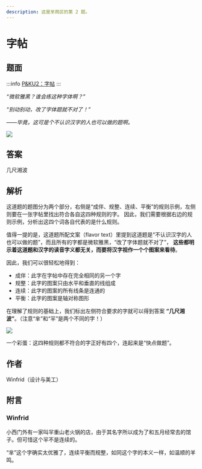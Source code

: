 ```yaml
---
description: 这是芈雨区的第 2 题。
---
```


# 字帖

## 题面

:::info
[P&KU2：字帖](https://pnku2.pkupuzzle.art/#/game/miyu/prob_02)
:::

_“微软雅黑？谁会练这种字体啊？”_

_“别动别动，改了字体题就不对了！”_

_——毕竟，这可是个不认识汉字的人也可以做的题啊。_

![](./02-zi-tie.assets/image_1.webp)

## 答案

<AnswerBlock>几尺湘波</AnswerBlock>

## 解析

这道题的题图分为两个部分，右侧是“成伴、规整、连续、平衡”的规则示例，左侧则要在一张字帖里找出符合各自这四种规则的字。
因此，我们需要根据右边的规则示例，分析出这四个词各自代表的是什么规则。

值得一提的是，这道题所配文案（flavor text）里提到这道题是“不认识汉字的人也可以做的题”，而且所有的字都是微软雅黑，“改了字体题就不对了”，
**这些都明示着这道题和汉字的读音字义都无关，而要将汉字视作一个个图案来看待**。

因此，我们可以很轻松地得到：

- 成伴：此字在字帖中存在完全相同的另一个字
- 规整：此字的图案只由水平和垂直的线组成
- 连续：此字的图案的所有线条是连通的
- 平衡：此字的图案是轴对称图形

在理解了规则的基础上，我们标出左侧符合要求的字就可以得到答案 **“几尺湘波”**。（注意“芈”和“羋”是两个不同的字！）

![](./02-zi-tie.assets/image_2.webp)

一个彩蛋：这四种规则都不符合的字正好有四个，连起来是“快点做题”。

## 作者

Winfrid（设计与美工）

## 附言

### Winfrid

小西门外有一家叫羋重山老火锅的店，由于其名字所以成为了和五月经常去的馆子。但可惜这个羋不是连续的。

“芈”这个字确实太优雅了，连续平衡而规整，如同这个字的本义一样，如温顺的羊鸣。
